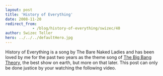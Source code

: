 ```yaml
---
layout: post
title: 'History of Everything'
date: 2008-11-20
redirect_from: 
            - /blog/history-of-everything/swizec/40
author: Swizec Teller
hero: ../../../defaultHero.jpg
---
```

History of Everything is a song by The Bare Naked Ladies and has been loved by me for the past two years as the theme song of [The Big Bang Theory](http://en.wikipedia.org/wiki/The_big_bang_theory), the best show on earth, but more on that later. This post can only be done justice by your watching the following video.